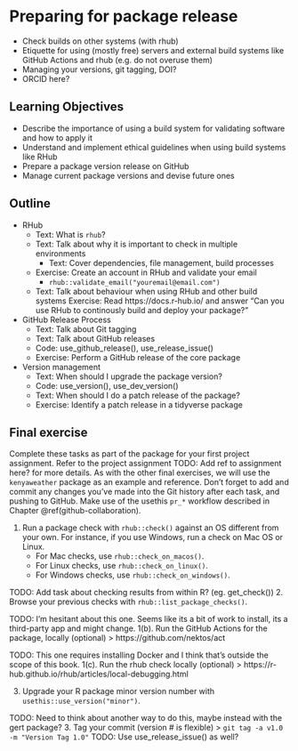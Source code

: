 # Preparing for package release {#package-release}

- Check builds on other systems (with rhub)
- Etiquette for using (mostly free) servers and external build systems like GitHub Actions and rhub (e.g. do not overuse them)
- Managing your versions, git tagging, DOI?
- ORCID here?

## Learning Objectives

- Describe the importance of using a build system for validating software and how to apply it
- Understand and implement ethical guidelines when using build systems like RHub
- Prepare a package version release on GitHub
- Manage current package versions and devise future ones

## Outline

* RHub
    * Text: What is `rhub`?
    * Text: Talk about why it is important to check in multiple environments
        * Text: Cover dependencies, file management, build processes
    * Exercise: Create an account in RHub and validate your email
        * `rhub::validate_email("youremail@email.com")`
    * Text: Talk about behaviour when using RHub and other build systems
        Exercise: Read https://docs.r-hub.io/ and answer "Can you use RHub to continously build and deploy your package?"

* GitHub Release Process
    * Text: Talk about Git tagging
    * Text: Talk about GitHub releases
    * Code: use_github_release(), use_release_issue()
    * Exercise: Perform a GitHub release of the core package

* Version management
    * Text: When should I upgrade the package version?
    * Code: use_version(), use_dev_version()
    * Text: When should I do a patch release of the package?
    * Exercise: Identify a patch release in a tidyverse package

## Final exercise

Complete these tasks as part of the package for your first project assignment.
Refer to the project assignment TODO: Add ref to assignment here?
for more details. As with the other final exercises,
we will use the `kenyaweather` package as an example and reference.
Don't forget to add and commit any changes you've made into the Git history
after each task, and pushing to GitHub. Make use of the usethis `pr_*` workflow
described in Chapter \@ref(github-collaboration).

1. Run a package check with `rhub::check()` against an OS different from your
own. For instance, if you use Windows, run a check on Mac OS or Linux.
    - For Mac checks, use `rhub::check_on_macos()`.
    - For Linux checks, use `rhub::check_on_linux()`.
    - For Windows checks, use `rhub::check_on_windows()`.

TODO: Add task about checking results from within R? (eg. get_check())
2. Browse your previous checks with `rhub::list_package_checks()`.

TODO: I'm hesitant about this one. Seems like its a bit of work to install, its a third-party app and might change. 
1(b). Run the GitHub Actions for the package, locally (optional)
> https://github.com/nektos/act

TODO: This one requires installing Docker and I think that's outside the scope of this book.
1(c). Run the rhub check locally (optional)
> https://r-hub.github.io/rhub/articles/local-debugging.html

3. Upgrade your R package minor version number with
`usethis::use_version("minor")`.

TODO: Need to think about another way to do this, maybe instead with the gert package?
3. Tag your commit (version # is flexible)
> `git tag -a v1.0 -m "Version Tag 1.0"`
TODO: Use use_release_issue() as well?
